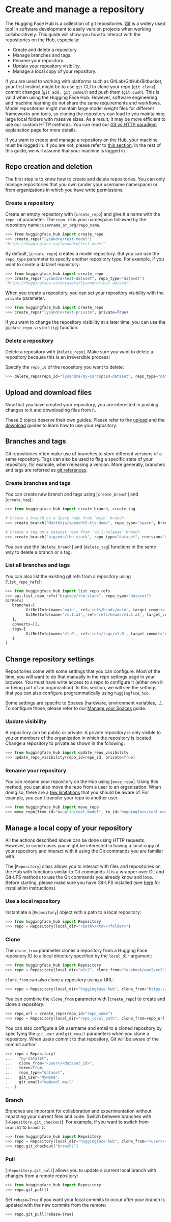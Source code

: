 # Create and manage a repository

The Hugging Face Hub is a collection of git repositories. [Git](https://git-scm.com/) is a widely used tool in software
development to easily version projects when working collaboratively. This guide will show you how to interact with the
repositories on the Hub, especially:

- Create and delete a repository.
- Manage branches and tags. 
- Rename your repository.
- Update your repository visibility.
- Manage a local copy of your repository.

<Tip warning={true}>

If you are used to working with platforms such as GitLab/GitHub/Bitbucket, your first instinct
might be to use `git` CLI to clone your repo (`git clone`), commit changes (`git add, git commit`) and push them
(`git push`). This is valid when using the Hugging Face Hub. However, software engineering and machine learning do
not share the same requirements and workflows. Model repositories might maintain large model weight files for different
frameworks and tools, so cloning the repository can lead to you maintaining large local folders with massive sizes. As
a result, it may be more efficient to use our custom HTTP methods. You can read our [Git vs HTTP paradigm](../concepts/git_vs_http)
explanation page for more details.

</Tip>

If you want to create and manage a repository on the Hub, your machine must be logged in. If you are not, please refer to
[this section](../quick-start#login). In the rest of this guide, we will assume that your machine is logged in.

## Repo creation and deletion

The first step is to know how to create and delete repositories. You can only manage repositories that you own (under
your username namespace) or from organizations in which you have write permissions.

### Create a repository

Create an empty repository with [`create_repo`] and give it a name with the `repo_id` parameter. The `repo_id` is your namespace followed by the repository name: `username_or_org/repo_name`.

```py
>>> from huggingface_hub import create_repo
>>> create_repo("lysandre/test-model")
'https://huggingface.co/lysandre/test-model'
```

By default, [`create_repo`] creates a model repository. But you can use the `repo_type` parameter to specify another repository type. For example, if you want to create a dataset repository:

```py
>>> from huggingface_hub import create_repo
>>> create_repo("lysandre/test-dataset", repo_type="dataset")
'https://huggingface.co/datasets/lysandre/test-dataset'
```

When you create a repository, you can set your repository visibility with the `private` parameter.

```py
>>> from huggingface_hub import create_repo
>>> create_repo("lysandre/test-private", private=True)
```

If you want to change the repository visibility at a later time, you can use the [`update_repo_visibility`] function.

### Delete a repository

Delete a repository with [`delete_repo`]. Make sure you want to delete a repository because this is an irreversible process!

Specify the `repo_id` of the repository you want to delete:

```py
>>> delete_repo(repo_id="lysandre/my-corrupted-dataset", repo_type="dataset")
```

## Upload and download files

Now that you have created your repository, you are interested in pushing changes to it and downloading files from it.

These 2 topics deserve their own guides. Please refer to the [upload](./upload) and the [download](./download) guides
to learn how to use your repository.


## Branches and tags

Git repositories often make use of branches to store different versions of a same repository.
Tags can also be used to flag a specific state of your repository, for example, when releasing a version.
More generally, branches and tags are referred as [git references](https://git-scm.com/book/en/v2/Git-Internals-Git-References).

### Create branches and tags

You can create new branch and tags using [`create_branch`] and [`create_tag`]:

```py
>>> from huggingface_hub import create_branch, create_tag

# Create a branch on a Space repo from `main` branch
>>> create_branch("Matthijs/speecht5-tts-demo", repo_type="space", branch="handle-dog-speaker")

# Create a tag on a Dataset repo from `v0.1-release` branch
>>> create_branch("bigcode/the-stack", repo_type="dataset", revision="v0.1-release", tag="v0.1.1", tag_message="Bump release version.")
```

You can use the [`delete_branch`] and [`delete_tag`] functions in the same way to delete a branch or a tag.

### List all branches and tags

You can also list the existing git refs from a repository using [`list_repo_refs`]:

```py
>>> from huggingface_hub import list_repo_refs
>>> api.list_repo_refs("bigcode/the-stack", repo_type="dataset")
GitRefs(
   branches=[
         GitRefInfo(name='main', ref='refs/heads/main', target_commit='18edc1591d9ce72aa82f56c4431b3c969b210ae3'),
         GitRefInfo(name='v1.1.a1', ref='refs/heads/v1.1.a1', target_commit='f9826b862d1567f3822d3d25649b0d6d22ace714')
   ],
   converts=[],
   tags=[
         GitRefInfo(name='v1.0', ref='refs/tags/v1.0', target_commit='c37a8cd1e382064d8aced5e05543c5f7753834da')
   ]
)
``` 

## Change repository settings

Repositories come with some settings that you can configure. Most of the time, you will want to do that manually in the
repo settings page in your browser. You must have write access to a repo to configure it (either own it or being part of
an organization). In this section, we will see the settings that you can also configure programmatically using `huggingface_hub`.

Some settings are specific to Spaces (hardware, environment variables,...). To configure those, please refer to our [Manage your Spaces](../guides/manage-spaces) guide.

### Update visibility

A repository can be public or private. A private repository is only visible to you or members of the organization in which the repository is located. Change a repository to private as shown in the following:

```py
>>> from huggingface_hub import update_repo_visibility
>>> update_repo_visibility(repo_id=repo_id, private=True)
```

### Rename your repository

You can rename your repository on the Hub using [`move_repo`]. Using this method, you can also move the repo from a user to
an organization. When doing so, there are a [few limitations](https://hf.co/docs/hub/repositories-settings#renaming-or-transferring-a-repo)
that you should be aware of. For example, you can't transfer your repo to another user.

```py
>>> from huggingface_hub import move_repo
>>> move_repo(from_id="Wauplin/cool-model", to_id="huggingface/cool-model")
```

## Manage a local copy of your repository

All the actions described above can be done using HTTP requests. However, in some cases you might be interested in having
a local copy of your repository and interact with it using the Git commands you are familiar with.

The [`Repository`] class allows you to interact with files and repositories on the Hub with functions similar to Git commands.
It is a wrapper over Git and Git-LFS methods to use the Git commands you already know and love. Before starting, please make
sure you have Git-LFS installed (see [here](https://git-lfs.github.com/) for installation instructions).

### Use a local repository

Instantiate a [`Repository`] object with a path to a local repository:

```py
>>> from huggingface_hub import Repository
>>> repo = Repository(local_dir="<path>/<to>/<folder>")
```

### Clone

The `clone_from` parameter clones a repository from a Hugging Face repository ID to a local directory specified by the `local_dir` argument:

```py
>>> from huggingface_hub import Repository
>>> repo = Repository(local_dir="w2v2", clone_from="facebook/wav2vec2-large-960h-lv60")
```

`clone_from` can also clone a repository using a URL:

```py
>>> repo = Repository(local_dir="huggingface-hub", clone_from="https://huggingface.co/facebook/wav2vec2-large-960h-lv60")
```

You can combine the `clone_from` parameter with [`create_repo`] to create and clone a repository:

```py
>>> repo_url = create_repo(repo_id="repo_name")
>>> repo = Repository(local_dir="repo_local_path", clone_from=repo_url)
```

You can also configure a Git username and email to a cloned repository by specifying the `git_user` and `git_email` parameters when you clone a repository. When users commit to that repository, Git will be aware of the commit author.

```py
>>> repo = Repository(
...   "my-dataset",
...   clone_from="<user>/<dataset_id>",
...   token=True,
...   repo_type="dataset",
...   git_user="MyName",
...   git_email="me@cool.mail"
... )
```

### Branch

Branches are important for collaboration and experimentation without impacting your current files and code. Switch between branches with [`~Repository.git_checkout`]. For example, if you want to switch from `branch1` to `branch2`:

```py
>>> from huggingface_hub import Repository
>>> repo = Repository(local_dir="huggingface-hub", clone_from="<user>/<dataset_id>", revision='branch1')
>>> repo.git_checkout("branch2")
```

### Pull

[`~Repository.git_pull`] allows you to update a current local branch with changes from a remote repository:

```py
>>> from huggingface_hub import Repository
>>> repo.git_pull()
```

Set `rebase=True` if you want your local commits to occur after your branch is updated with the new commits from the remote:

```py
>>> repo.git_pull(rebase=True)
```
